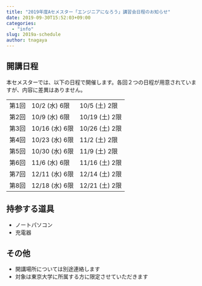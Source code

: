 ```yaml
---
title: "2019年度Aセメスター「エンジニアになろう」講習会日程のお知らせ"
date: 2019-09-30T15:52:03+09:00
categories:
  - "info"
slug: 2019a-schedule
author: tnagaya
---
```


## 開講日程

本セメスターでは、以下の日程で開催します。各回２つの日程が用意されていますが、内容に差異はありません。

<table>
  <tbody>
    <tr>
      <td>第1回</td>
      <td>10/2 (水) 6限</td>
      <td>10/5 (土) 2限</td>
    </tr>
    <tr>
      <td>第2回</td>
      <td>10/9 (水) 6限</td>
      <td>10/19 (土) 2限</td>
    </tr>
    <tr>
      <td>第3回</td>
      <td>10/16 (水) 6限</td>
      <td>10/26 (土) 2限</td>
    </tr>
    <tr>
      <td>第4回</td>
      <td>10/23 (水) 6限</td>
      <td>11/2 (土) 2限</td>
    </tr>
    <tr>
      <td>第5回</td>
      <td>10/30 (水) 6限</td>
      <td>11/9 (土) 2限</td>
    </tr>
    <tr>
      <td>第6回</td>
      <td>11/6 (水) 6限</td>
      <td>11/16 (土) 2限</td>
    </tr>
    <tr>
      <td>第7回</td>
      <td>12/11 (水) 6限</td>
      <td>12/14 (土) 2限</td>
    </tr>
    <tr>
      <td>第8回</td>
      <td>12/18 (水) 6限</td>
      <td>12/21 (土) 2限</td>
    </tr>
  </tbody>
</table>

## 持参する道具

- ノートパソコン
- 充電器

## その他

- 開講場所については別途連絡します
- 対象は東京大学に所属する方に限定させていただきます
